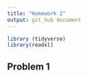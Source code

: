 ```yaml
---
title: "Homework 2"
output: git_hub document
---
```


```r
library (tidyverse)
library(readxl)
```

##  Problem 1
